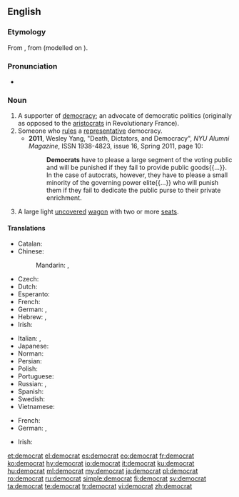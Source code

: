 {{wikipedia|dab=democrat}}
{{also|Democrat}}
==English==

===Etymology===
From {{etyl|fr|en}} {{m|fr|démocrate}}, from {{m|fr|démocratie}} (modelled on {{m|fr|aristocrate||aristocrat}}).

===Pronunciation===
* {{IPA|/ˈdɛməkɹæt/|lang=en}}

===Noun===
{{en-noun}}

# A supporter of [[democracy]]; an advocate of democratic politics (originally as opposed to the [[aristocrats]] in Revolutionary France).
# Someone who [[rule]]s a [[representative]] democracy.
#* '''2011''', Wesley Yang, "Death, Dictators, and Democracy", ''NYU Alumni Magazine'', ISSN 1938-4823, issue 16, Spring 2011, page 10:
#*: '''Democrats''' have to please a large segment of the voting public and will be punished if they fail to provide public goods{{...}}. In the case of autocrats, however, they have to please a small minority of the governing power elite{{...}} who will punish them if they fail to dedicate the public purse to their private enrichment.
# {{lb|en|US|historical}} A large light [[uncovered]] [[wagon]] with two or more [[seat]]s.

====Translations====
{{trans-top|supporter of democracy}}
* Catalan: {{t|ca|demòcrata|m|f}}
* Chinese:
*: Mandarin: {{t+|cmn|民主主義者|sc=Hani}}, {{t|cmn|民主主义者|tr=mínzhǔzhǔyìzhě|sc=Hani}}
* Czech: {{t|cs|demokrat|m}}
* Dutch: {{t+|nl|democraat|m}}
* Esperanto: {{t|eo|demokrato}}
* French: {{t+|fr|démocrate|m|f}}
* German: {{t+|de|Demokrat|m}}, {{t|de|Demokratin|f}}
* Hebrew: {{t|he|דמוקרט|m|tr=demoqrat'}}, {{t|he|דמוקרטית|f|tr=demoqrat'it}}
* Irish: {{t|ga|daonlathaí|m}}
{{trans-mid}}
* Italian: {{t+|it|democratico|m}}, {{t+|it|democratica|f}}
* Japanese: {{t|ja|民主主義者|tr=minshushugisha}}
* Norman: {{t|nrf|démocrate|m|f}}
* Persian: {{t+|fa|دموکرات|sc=fa-Arab}}
* Polish: {{t+|pl|demokrata|m}}
* Portuguese: {{t+|pt|democrata|m|f}}
* Russian: {{t+|ru|демокра́т|m}}, {{t+|ru|демокра́тка|f}}
* Spanish: {{t+|es|demócrata|m|f}}
* Swedish: {{t+|sv|demokrat|c}}
* Vietnamese: {{t|vi|nhà dân chủ}}
{{trans-bottom}}
{{trans-top|ruler in a democracy}}
* French: {{t+|fr|démocrate|m|f}}
* German: {{t+|de|Demokrat|m}}, {{t|de|Demokratin|f}}
{{trans-mid}}
* Irish: {{t|ga|daonlathaí|m}}
{{trans-bottom}}

[[et:democrat]]
[[el:democrat]]
[[es:democrat]]
[[eo:democrat]]
[[fr:democrat]]
[[ko:democrat]]
[[hy:democrat]]
[[io:democrat]]
[[it:democrat]]
[[ku:democrat]]
[[hu:democrat]]
[[ml:democrat]]
[[my:democrat]]
[[ja:democrat]]
[[pl:democrat]]
[[ro:democrat]]
[[ru:democrat]]
[[simple:democrat]]
[[fi:democrat]]
[[sv:democrat]]
[[ta:democrat]]
[[te:democrat]]
[[tr:democrat]]
[[vi:democrat]]
[[zh:democrat]]